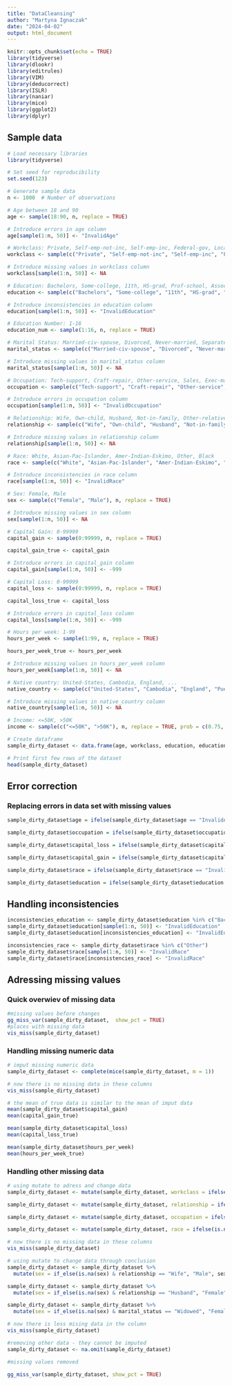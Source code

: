 ```yaml
---
title: "DataCleansing"
author: "Martyna Ignaczak"
date: "2024-04-02"
output: html_document
---
```


```r
knitr::opts_chunk$set(echo = TRUE)
library(tidyverse)
library(dlookr)
library(editrules)
library(VIM)
library(deducorrect)
library(ISLR) 
library(naniar)
library(mice)
library(ggplot2)
library(dplyr)
```

## Sample data


```r
# Load necessary libraries
library(tidyverse)

# Set seed for reproducibility
set.seed(123)

# Generate sample data
n <- 1000  # Number of observations

# Age between 18 and 90
age <- sample(18:90, n, replace = TRUE)

# Introduce errors in age column
age[sample(1:n, 50)] <- "InvalidAge"

# Workclass: Private, Self-emp-not-inc, Self-emp-inc, Federal-gov, Local-gov, State-gov, Without-pay, Never-worked
workclass <- sample(c("Private", "Self-emp-not-inc", "Self-emp-inc", "Federal-gov", "Local-gov", "State-gov", "Without-pay", "Never-worked"), n, replace = TRUE)

# Introduce missing values in workclass column
workclass[sample(1:n, 50)] <- NA

# Education: Bachelors, Some-college, 11th, HS-grad, Prof-school, Assoc-acdm, Assoc-voc, 9th, 7th-8th, 12th, Masters, 1st-4th, 10th, Doctorate, 5th-6th, Preschool
education <- sample(c("Bachelors", "Some-college", "11th", "HS-grad", "Prof-school", "Assoc-acdm", "Assoc-voc", "9th", "7th-8th", "12th", "Masters", "1st-4th", "10th", "Doctorate", "5th-6th", "Preschool"), n, replace = TRUE)

# Introduce inconsistencies in education column
education[sample(1:n, 50)] <- "InvalidEducation"

# Education Number: 1-16
education_num <- sample(1:16, n, replace = TRUE)

# Marital Status: Married-civ-spouse, Divorced, Never-married, Separated, Widowed, Married-spouse-absent, Married-AF-spouse
marital_status <- sample(c("Married-civ-spouse", "Divorced", "Never-married", "Separated", "Widowed", "Married-spouse-absent", "Married-AF-spouse"), n, replace = TRUE)

# Introduce missing values in marital_status column
marital_status[sample(1:n, 50)] <- NA

# Occupation: Tech-support, Craft-repair, Other-service, Sales, Exec-managerial, Prof-specialty, Handlers-cleaners, Machine-op-inspct, Adm-clerical, Farming-fishing, Transport-moving, Priv-house-serv, Protective-serv, Armed-Forces
occupation <- sample(c("Tech-support", "Craft-repair", "Other-service", "Sales", "Exec-managerial", "Prof-specialty", "Handlers-cleaners", "Machine-op-inspct", "Adm-clerical", "Farming-fishing", "Transport-moving", "Priv-house-serv", "Protective-serv", "Armed-Forces"), n, replace = TRUE)

# Introduce errors in occupation column
occupation[sample(1:n, 50)] <- "InvalidOccupation"

# Relationship: Wife, Own-child, Husband, Not-in-family, Other-relative, Unmarried
relationship <- sample(c("Wife", "Own-child", "Husband", "Not-in-family", "Other-relative", "Unmarried"), n, replace = TRUE)

# Introduce missing values in relationship column
relationship[sample(1:n, 50)] <- NA

# Race: White, Asian-Pac-Islander, Amer-Indian-Eskimo, Other, Black
race <- sample(c("White", "Asian-Pac-Islander", "Amer-Indian-Eskimo", "Other", "Black"), n, replace = TRUE)

# Introduce inconsistencies in race column
race[sample(1:n, 50)] <- "InvalidRace"

# Sex: Female, Male
sex <- sample(c("Female", "Male"), n, replace = TRUE)

# Introduce missing values in sex column
sex[sample(1:n, 50)] <- NA

# Capital Gain: 0-99999
capital_gain <- sample(0:99999, n, replace = TRUE)

capital_gain_true <- capital_gain

# Introduce errors in capital_gain column
capital_gain[sample(1:n, 50)] <- -999

# Capital Loss: 0-99999
capital_loss <- sample(0:99999, n, replace = TRUE)

capital_loss_true <- capital_loss

# Introduce errors in capital_loss column
capital_loss[sample(1:n, 50)] <- -999

# Hours per week: 1-99
hours_per_week <- sample(1:99, n, replace = TRUE)

hours_per_week_true <- hours_per_week

# Introduce missing values in hours_per_week column
hours_per_week[sample(1:n, 50)] <- NA

# Native country: United-States, Cambodia, England, ...
native_country <- sample(c("United-States", "Cambodia", "England", "Puerto-Rico", "Canada", "Germany", "Outlying-US(Guam-USVI-etc)", "India", "Japan", "Greece", "South", "China", "Cuba", "Iran", "Honduras", "Philippines", "Italy", "Poland", "Jamaica", "Vietnam", "Mexico", "Portugal", "Ireland", "France", "Dominican-Republic", "Laos", "Ecuador", "Taiwan", "Haiti", "Columbia", "Hungary", "Guatemala", "Nicaragua", "Scotland", "Thailand", "Yugoslavia", "El-Salvador", "Trinadad&Tobago", "Peru", "Hong", "Holand-Netherlands"), n, replace = TRUE)

# Introduce missing values in native_country column
native_country[sample(1:n, 50)] <- NA

# Income: <=50K, >50K
income <- sample(c("<=50K", ">50K"), n, replace = TRUE, prob = c(0.75, 0.25))

# Create dataframe
sample_dirty_dataset <- data.frame(age, workclass, education, education_num, marital_status, occupation, relationship, race, sex, capital_gain, capital_loss, hours_per_week, native_country, income)

# Print first few rows of the dataset
head(sample_dirty_dataset)

```

## Error correction
### Replacing errors in data set with missing values

```r

sample_dirty_dataset$age = ifelse(sample_dirty_dataset$age == "InvalidAge", NA, sample_dirty_dataset$age)

sample_dirty_dataset$occupation = ifelse(sample_dirty_dataset$occupation == "InvalidOccupation", NA, sample_dirty_dataset$occupation)

sample_dirty_dataset$capital_loss = ifelse(sample_dirty_dataset$capital_loss == -999, NA, sample_dirty_dataset$capital_loss)

sample_dirty_dataset$capital_gain = ifelse(sample_dirty_dataset$capital_gain == -999, NA, sample_dirty_dataset$capital_gain)

sample_dirty_dataset$race = ifelse(sample_dirty_dataset$race == "InvalidRace", NA, sample_dirty_dataset$race)

sample_dirty_dataset$education = ifelse(sample_dirty_dataset$education == "InvalidEducation", NA, sample_dirty_dataset$education)


```


## Handling inconsistencies


```r
inconsistencies_education <- sample_dirty_dataset$education %in% c("Bachelors", "11th")
sample_dirty_dataset$education[sample(1:n, 50)] <- "InvalidEducation"
sample_dirty_dataset$education[inconsistencies_education] <- "InvalidEducation"

inconsistencies_race <- sample_dirty_dataset$race %in% c("Other")
sample_dirty_dataset$race[sample(1:n, 50)] <- "InvalidRace"
sample_dirty_dataset$race[inconsistencies_race] <- "InvalidRace"

```

## Adressing missing values
### Quick overwiev of missing data

```r
#missing values before changes
gg_miss_var(sample_dirty_dataset,  show_pct = TRUE)
#places with missing data
vis_miss(sample_dirty_dataset)
```
### Handling missing numeric data

```r
# imput missing numeric data
sample_dirty_dataset <- complete(mice(sample_dirty_dataset, m = 1))

# now there is no missing data in these columns
vis_miss(sample_dirty_dataset)

# the mean of true data is similar to the mean of imput data
mean(sample_dirty_dataset$capital_gain)
mean(capital_gain_true)

mean(sample_dirty_dataset$capital_loss)
mean(capital_loss_true)

mean(sample_dirty_dataset$hours_per_week)
mean(hours_per_week_true)

```

### Handling other missing data

```r
# using mutate to adress and change data
sample_dirty_dataset <- mutate(sample_dirty_dataset, workclass = ifelse(is.na(workclass), "Private", workclass))

sample_dirty_dataset <- mutate(sample_dirty_dataset, relationship = ifelse(is.na(relationship), "Other-realtive", relationship))

sample_dirty_dataset <- mutate(sample_dirty_dataset, occupation = ifelse(is.na(occupation), "Other-service", occupation))

sample_dirty_dataset <- mutate(sample_dirty_dataset, race = ifelse(is.na(race), "Other", race))

# now there is no missing data in these columns
vis_miss(sample_dirty_dataset)

# using mutate to change data through conclusion
sample_dirty_dataset <- sample_dirty_dataset %>%
  mutate(sex = if_else(is.na(sex) & relationship == "Wife", "Male", sex, missing = sex))

sample_dirty_dataset <- sample_dirty_dataset %>%
  mutate(sex = if_else(is.na(sex) & relationship == "Husband", "Female", sex, missing = sex))

sample_dirty_dataset <- sample_dirty_dataset %>%
  mutate(sex = if_else(is.na(sex) & marital_status == "Widowed", "Female", sex, missing = sex))

# now there is less mising data in the column
vis_miss(sample_dirty_dataset)

#removing other data - they cannot be imputed
sample_dirty_dataset <- na.omit(sample_dirty_dataset)

#missing values removed

gg_miss_var(sample_dirty_dataset, show_pct = TRUE)

```